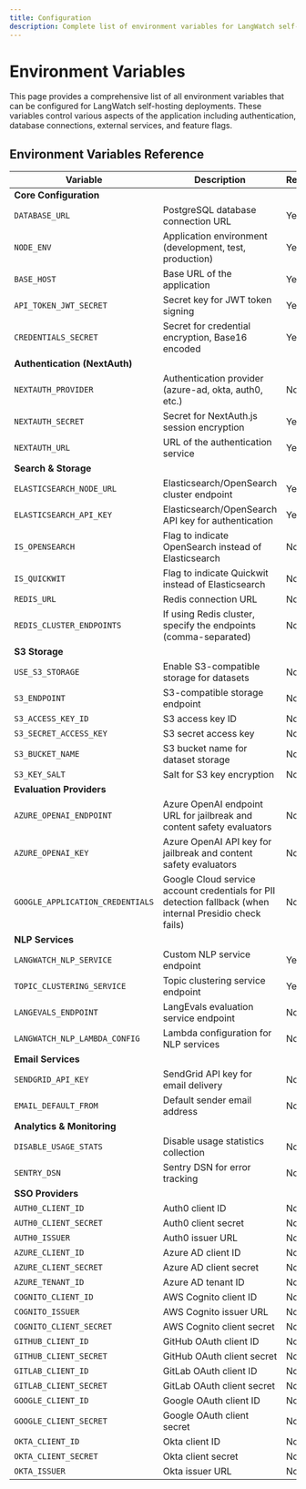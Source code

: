 ```yaml
---
title: Configuration
description: Complete list of environment variables for LangWatch self-hosting
---
```


# Environment Variables

This page provides a comprehensive list of all environment variables that can be configured for LangWatch self-hosting deployments. These variables control various aspects of the application including authentication, database connections, external services, and feature flags.

## Environment Variables Reference

| Variable | Description | Required | Default |
|----------|-------------|----------|---------|
| **Core Configuration** |
| `DATABASE_URL` | PostgreSQL database connection URL | Yes | - |
| `NODE_ENV` | Application environment (development, test, production) | Yes | - |
| `BASE_HOST` | Base URL of the application | Yes | - |
| `API_TOKEN_JWT_SECRET` | Secret key for JWT token signing | Yes | - |
| `CREDENTIALS_SECRET` | Secret for credential encryption, Base16 encoded | Yes | - |
| **Authentication (NextAuth)** |
| `NEXTAUTH_PROVIDER` | Authentication provider (azure-ad, okta, auth0, etc.) | No | email |
| `NEXTAUTH_SECRET` | Secret for NextAuth.js session encryption | Yes | - |
| `NEXTAUTH_URL` | URL of the authentication service | Yes | - |
| **Search & Storage** |
| `ELASTICSEARCH_NODE_URL` | Elasticsearch/OpenSearch cluster endpoint | Yes | - |
| `ELASTICSEARCH_API_KEY` | Elasticsearch/OpenSearch API key for authentication | Yes | - |
| `IS_OPENSEARCH` | Flag to indicate OpenSearch instead of Elasticsearch | No | false |
| `IS_QUICKWIT` | Flag to indicate Quickwit instead of Elasticsearch | No | false |
| `REDIS_URL` | Redis connection URL | No | - |
| `REDIS_CLUSTER_ENDPOINTS` | If using Redis cluster, specify the endpoints (comma-separated) | No | - |
| **S3 Storage** |
| `USE_S3_STORAGE` | Enable S3-compatible storage for datasets | No | false |
| `S3_ENDPOINT` | S3-compatible storage endpoint | No | - |
| `S3_ACCESS_KEY_ID` | S3 access key ID | No | - |
| `S3_SECRET_ACCESS_KEY` | S3 secret access key | No | - |
| `S3_BUCKET_NAME` | S3 bucket name for dataset storage | No | - |
| `S3_KEY_SALT` | Salt for S3 key encryption | No | - |
| **Evaluation Providers** |
| `AZURE_OPENAI_ENDPOINT` | Azure OpenAI endpoint URL for jailbreak and content safety evaluators | No | - |
| `AZURE_OPENAI_KEY` | Azure OpenAI API key for jailbreak and content safety evaluators | No | - |
| `GOOGLE_APPLICATION_CREDENTIALS` | Google Cloud service account credentials for PII detection fallback (when internal Presidio check fails) | No | - |
| **NLP Services** |
| `LANGWATCH_NLP_SERVICE` | Custom NLP service endpoint | Yes | - |
| `TOPIC_CLUSTERING_SERVICE` | Topic clustering service endpoint | Yes | - |
| `LANGEVALS_ENDPOINT` | LangEvals evaluation service endpoint | No | - |
| `LANGWATCH_NLP_LAMBDA_CONFIG` | Lambda configuration for NLP services | No | - |
| **Email Services** |
| `SENDGRID_API_KEY` | SendGrid API key for email delivery | No | - |
| `EMAIL_DEFAULT_FROM` | Default sender email address | No | - |
| **Analytics & Monitoring** |
| `DISABLE_USAGE_STATS` | Disable usage statistics collection | No | false |
| `SENTRY_DSN` | Sentry DSN for error tracking | No | - |
| **SSO Providers** |
| `AUTH0_CLIENT_ID` | Auth0 client ID | No | - |
| `AUTH0_CLIENT_SECRET` | Auth0 client secret | No | - |
| `AUTH0_ISSUER` | Auth0 issuer URL | No | - |
| `AZURE_CLIENT_ID` | Azure AD client ID | No | - |
| `AZURE_CLIENT_SECRET` | Azure AD client secret | No | - |
| `AZURE_TENANT_ID` | Azure AD tenant ID | No | - |
| `COGNITO_CLIENT_ID` | AWS Cognito client ID | No | - |
| `COGNITO_ISSUER` | AWS Cognito issuer URL | No | - |
| `COGNITO_CLIENT_SECRET` | AWS Cognito client secret | No | - |
| `GITHUB_CLIENT_ID` | GitHub OAuth client ID | No | - |
| `GITHUB_CLIENT_SECRET` | GitHub OAuth client secret | No | - |
| `GITLAB_CLIENT_ID` | GitLab OAuth client ID | No | - |
| `GITLAB_CLIENT_SECRET` | GitLab OAuth client secret | No | - |
| `GOOGLE_CLIENT_ID` | Google OAuth client ID | No | - |
| `GOOGLE_CLIENT_SECRET` | Google OAuth client secret | No | - |
| `OKTA_CLIENT_ID` | Okta client ID | No | - |
| `OKTA_CLIENT_SECRET` | Okta client secret | No | - |
| `OKTA_ISSUER` | Okta issuer URL | No | - |

